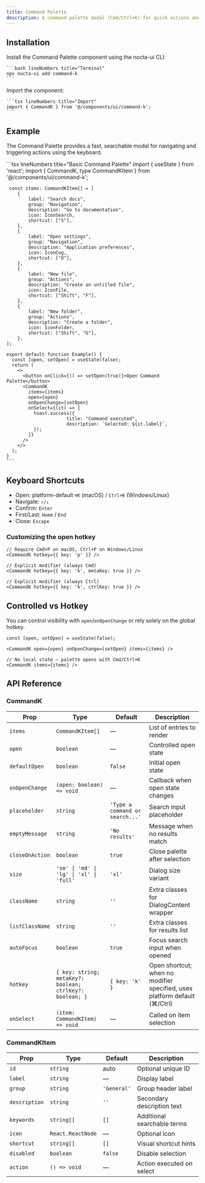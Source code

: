 ```yaml
---
title: Command Palette
description: A command palette modal (Cmd/Ctrl+K) for quick actions and navigation with search, grouping, and full keyboard accessibility
---
```



## Installation

<Steps>
  <Step>
    Install the Command Palette component using the nocta-ui CLI:

    ```bash lineNumbers title="Terminal"
    npx nocta-ui add command-k
    ```
  </Step>
  <Step>
    Import the component:

    ```tsx lineNumbers title="Import"
    import { CommandK } from '@/components/ui/command-k';
    ```
  </Step>
</Steps>

## Example

The Command Palette provides a fast, searchable modal for navigating and triggering actions using the keyboard.

<DocsTabs defaultValue="preview">
  <DocsTab value="preview" lineNumbers title="Preview">
    <BasicCommandKDemo />
  </DocsTab>
  <DocsTab value="code" lineNumbers title="Code">
    ```tsx lineNumbers title="Basic Command Palette"
    import { useState } from 'react';
    import { CommandK, type CommandKItem } from '@/components/ui/command-k';

     const items: CommandKItem[] = [
		{
			label: "Search docs",
			group: "Navigation",
			description: "Go to documentation",
			icon: IconSearch,
			shortcut: ["S"],
		},
		{
			label: "Open settings",
			group: "Navigation",
			description: "Application preferences",
			icon: IconCog,
			shortcut: ["O"],
		},
		{
			label: "New file",
			group: "Actions",
			description: "Create an untitled file",
			icon: IconFile,
			shortcut: ["Shift", "F"],
		},
		{
			label: "New folder",
			group: "Actions",
			description: "Create a folder",
			icon: IconFolder,
			shortcut: ["Shift", "G"],
		},
	];

    export default function Example() {
      const [open, setOpen] = useState(false);
      return (
        <>
          <button onClick={() => setOpen(true)}>Open Command Palette</button>
          <CommandK
            items={items}
            open={open}
            onOpenChange={setOpen}
            onSelect={(it) => {
              toast.success({
						  title: "Command executed",
						  description: `Selected: ${it.label}`,
              });
            }}
          />
        </>
      );
    }
    ```
  </DocsTab>
</DocsTabs>

## Keyboard Shortcuts

- Open: platform-default `⌘K` (macOS) / `Ctrl+K` (Windows/Linux)
- Navigate: `↑/↓`
- Confirm: `Enter`
- First/Last: `Home` / `End`
- Close: `Escape`

### Customizing the open hotkey

```tsx lineNumbers title="Custom Hotkey"
// Require Cmd+P on macOS, Ctrl+P on Windows/Linux
<CommandK hotkey={{ key: 'p' }} />

// Explicit modifier (always Cmd)
<CommandK hotkey={{ key: 'k', metaKey: true }} />

// Explicit modifier (always Ctrl)
<CommandK hotkey={{ key: 'k', ctrlKey: true }} />
```

## Controlled vs Hotkey

You can control visibility with `open`/`onOpenChange` or rely solely on the global hotkey.

```tsx lineNumbers title="Controlled"
const [open, setOpen] = useState(false);

<CommandK open={open} onOpenChange={setOpen} items={items} />
```

```tsx lineNumbers title="Hotkey Only"
// No local state — palette opens with Cmd/Ctrl+K
<CommandK items={items} />
```

## API Reference

### CommandK

| Prop | Type | Default | Description |
|------|------|---------|-------------|
| `items` | `CommandKItem[]` | — | List of entries to render |
| `open` | `boolean` | — | Controlled open state |
| `defaultOpen` | `boolean` | `false` | Initial open state |
| `onOpenChange` | `(open: boolean) => void` | — | Callback when open state changes |
| `placeholder` | `string` | `'Type a command or search...'` | Search input placeholder |
| `emptyMessage` | `string` | `'No results'` | Message when no results match |
| `closeOnAction` | `boolean` | `true` | Close palette after selection |
| `size` | `'sm' \| 'md' \| 'lg' \| 'xl' \| 'full'` | `'xl'` | Dialog size variant |
| `className` | `string` | `''` | Extra classes for DialogContent wrapper |
| `listClassName` | `string` | `''` | Extra classes for results list |
| `autoFocus` | `boolean` | `true` | Focus search input when opened |
| `hotkey` | `{ key: string; metaKey?: boolean; ctrlKey?: boolean; }` | `{ key: 'k' }` | Open shortcut; when no modifier specified, uses platform default (⌘/Ctrl) |
| `onSelect` | `(item: CommandKItem) => void` | — | Called on item selection |

### CommandKItem

| Prop | Type | Default | Description |
|------|------|---------|-------------|
| `id` | `string` | auto | Optional unique ID |
| `label` | `string` | — | Display label |
| `group` | `string` | `'General'` | Group header label |
| `description` | `string` | `''` | Secondary description text |
| `keywords` | `string[]` | `[]` | Additional searchable terms |
| `icon` | `React.ReactNode` | — | Optional icon |
| `shortcut` | `string[]` | `[]` | Visual shortcut hints |
| `disabled` | `boolean` | `false` | Disable selection |
| `action` | `() => void` | — | Action executed on select |
